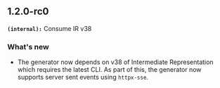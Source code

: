 ## 1.2.0-rc0
**`(internal):`** Consume IR v38

### What's new
- The generator now depends on v38 of Intermediate Representation which requires the latest CLI. As part of this, the generator now supports server sent events using `httpx-sse`.

